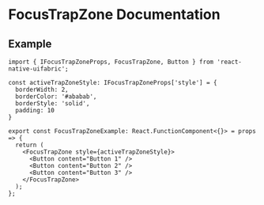 # FocusTrapZone Documentation

## Example

```
import { IFocusTrapZoneProps, FocusTrapZone, Button } from 'react-native-uifabric';

const activeTrapZoneStyle: IFocusTrapZoneProps['style'] = {
  borderWidth: 2,
  borderColor: '#ababab',
  borderStyle: 'solid',
  padding: 10
}

export const FocusTrapZoneExample: React.FunctionComponent<{}> = props => {
  return (
    <FocusTrapZone style={activeTrapZoneStyle}>
      <Button content="Button 1" />
      <Button content="Button 2" />
      <Button content="Button 3" />
    </FocusTrapZone>
  );
};
```
